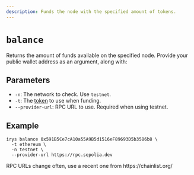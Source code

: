 ```yaml
---
description: Funds the node with the specified amount of tokens.
---
```



# `balance`

Returns the amount of funds available on the specified node. Provide your public wallet address as an argument, along with:

## Parameters

- `-n`: The network to check. Use `testnet`.
- `-t`: The [token](/overview/supported-tokens) to use when funding.
- `--provider-url`: RPC URL to use. Required when using testnet.

## Example

```console
irys balance 0x591B5Ce7cA10a55A9B5d1516eF89693D5b3586b8 \
  -t ethereum \
  -n testnet \
  --provider-url https://rpc.sepolia.dev
```

<Callout type="info" emoji="ℹ️">
	RPC URLs change often, use a recent one from https://chainlist.org/
</Callout>
